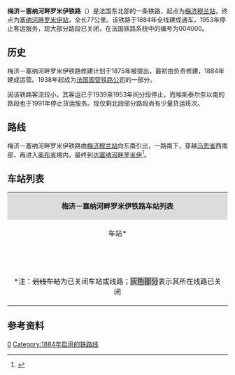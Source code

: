 {{Infobox rail system-route
|collapsed=no
|box_width=
|rail_name=梅济－塞纳河畔罗米伊铁路<br>{{lang|fr|Ligne de Mézy à Romilly-sur-Seine}}
|banner_color=
|sec_banner_color=
|logo_filename={{法国交通标志/铁路|004000}}
|image_width=
|logo_bgcolor=
|logo_note=
|image =RFN 004 000.png
|imagesize=
|caption=梅济－塞纳河畔罗米伊铁路线路图
|system_map=
|mapimage_width=
|map_bgcolor=
|locale={{FRA}}
|service_type=
|start=[[梅济穆兰站|梅济穆兰站]]、[[塞纳河畔罗米伊站|塞纳河畔罗米伊站]]
|begin_operation=1884年
|end_operation=1953年（客运）
|operation_note=
|system_length=77.1km
|length_in_operation=25.6km
|total_length=
|status=部分关闭
|line_title=线路
|lines=[[单线铁路|单线铁路]]
|stations=
|route_title=线路
|main_route=
|secondary_route=
|branch_route=
|standard=
|main_stations=[[梅济穆兰站|梅济穆兰站]]、[[塞纳河畔罗米伊站|塞纳河畔罗米伊站]]
|ridership=
|fleet_size=
|max_speed= 
|track_gauge=
|distance_between_mainlines=
|min_radius=
|max_grade=
|block_signal=
|electrified=
|depot=
|operator={{法国交通数据|sncf}}
|franchise=
|hq=
|key_person=
|website=
|route_map=
}}
'''梅济－塞纳河畔罗米伊铁路'''（{{lang-fr|Ligne de Mézy à Romilly-sur-Seine}}）是法国东北部的一条铁路，起点为[[梅济穆兰站|梅济穆兰站]]，终点为[[塞纳河畔罗米伊站|塞纳河畔罗米伊站]]，全长77公里。该铁路于1884年全线建成通车，1953年停止客运服务，现大部分路段已关闭，在法国铁路系统中的编号为004000。

==历史==

梅济－塞纳河畔罗米伊铁路修建计划于1875年被提出，最初由{{link-fr|法国东部铁路公司|Compagnie des chemins de fer de l'Est}}负责修建，1884年建成运营。1938年起成为[[法国国营铁路公司|法国国营铁路公司]]的一部分。

因该铁路客流较小，其客运已于1939至1953年间分段停止，而埃斯泰尔奈以南的路段也于1991年停止货运服务。现仅剩北段部分路段尚有少量货运班次。

==路线==
梅济－塞纳河畔罗米伊铁路由[[梅济穆兰站|梅济穆兰站]]向东南引出，一路南下，穿越[[马恩省|马恩省]]西南部，再进入[[奥布省|奥布省]]境内，最终到达[[塞纳河畔罗米伊|塞纳河畔罗米伊]]<ref name="geo">{{Cite web|url=https://www.geoportail.gouv.fr/carte|title=Carte|accessdate=2021-03-31|author=Géoportail|language=fr|publisher=Géoportail|archive-url=https://web.archive.org/web/20170129154129/https://www.geoportail.gouv.fr/carte/|archive-date=2017-01-29|dead-url=no}}</ref>。

==车站列表==
{| class="wikitable mw-collapsible " style="margin:1em auto 1em auto; font-size:smaller"
|colspan="5" align="center" style="background:#DCDCDC"|'''梅济－塞纳河畔罗米伊铁路车站列表'''
|-
!align="center" |车站*
!align="center" |公里数
!align="center" |交汇路线
!align="center" |本线停靠车种
!align="center" |可换乘交通
|-
|align="center"|{{Arret|Mézy|[[梅济站|梅济站]]}}
|0
|{{法国交通标志/铁路|070000}} [[巴黎－斯特拉斯堡铁路|巴黎－斯特拉斯堡铁路]]<small>（[[巴黎东站|巴黎]]方向）</small>↑<br>{{法国交通标志/铁路|070000}} [[巴黎－斯特拉斯堡铁路|巴黎－斯特拉斯堡铁路]]<small>（[[斯特拉斯堡城站|斯特拉斯堡]]/[[南锡城站|南锡]]方向）</small>↘
|align="center"|{{法国交通数据|ter|ges}}
|{{法国交通数据|car|02}}
|-
|align="center"|{{Arret|<s>Condé-en-Brie|布里地区孔代站</s>}}
|8.143
|
|
|
|-
|align="center"|{{Arret|<s>Artonges|阿尔通日站</s>}}
|18.070
|
|
|
|-
|align="center"|{{Arret|<s>Montmirail|蒙米拉伊站</s>}}
|25.675
|
|
|
|-style="background: #BDBDBD"
|align="center"|{{Arret|<s>Le Gault|勒戈站</s>}}
|35.794
|
|
|
|-style="background: #BDBDBD"
|align="center"|{{Arret|<s>Esternay|埃斯泰尔奈站</s>}}
|45.330
|
|
|
|-style="background: #BDBDBD"
|align="center"|{{Arret|<s>Villenauxe|维勒诺克斯站</s>}}
|62.711
|
|
|
|-
|align="center" rowspan=2|{{Arret|Romilly-sur-Seine|[[塞纳河畔罗米伊站|塞纳河畔罗米伊站]]}}
|77.111
|{{法国交通标志/铁路|001000}} [[巴黎－米卢斯铁路|巴黎－米卢斯铁路]]<small>（[[巴黎东站|巴黎]]方向）</small>↖
|
|
|-
|78.665
|{{法国交通标志/铁路|001000}} [[巴黎－米卢斯铁路|巴黎－米卢斯铁路]]<small>（[[米卢斯城站|米卢斯]]/[[特鲁瓦站|特鲁瓦]]方向）</small>↓<br>{{法国交通标志/铁路|010000}} [[瓦里-马勒伊－塞纳河畔罗米伊铁路|瓦里-马勒伊－塞纳河畔罗米伊铁路]]<small>（塞扎讷方向）</small>↘
|align="center"|{{法国交通数据|ter|ges}}
|{{法国交通数据|car|10}}
|-
|colspan=5|<nowiki>*</nowiki>注：<s>划线车站</s>为已关闭车站或线路；<span style="background: #BDBDBD">灰色部分</span>表示其所在线路已关闭
|}

==参考资料==
{{Reflist}}
[[Category:法国铁路线|0]]
[[Category:1884年启用的铁路线|Category:1884年启用的铁路线]]